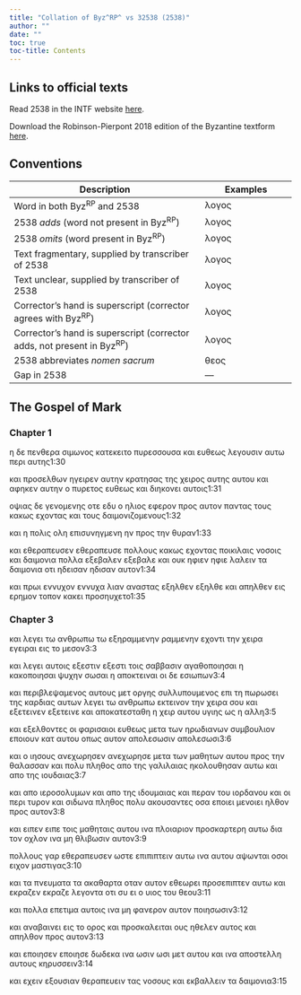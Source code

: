 ```yaml
---
title: "Collation of Byz^RP^ vs 32538 (2538)"
author: ""
date: ""
toc: true
toc-title: Contents
---
```


::: {.callout-note appearance="minimal" icon="false" collapse="true"}
# Links to official texts

Read 2538 in the INTF website [here](https://ntvmr.uni-muenster.de/manuscript-workspace?docID=32538).

Download the Robinson-Pierpont 2018 edition of the Byzantine textform [here](https://web.archive.org/web/20210413060536/https://byzantinetext.com/wp-content/uploads/2021/03/robinson-pierpont-2018-gnt-edition.pdf).


:::


::: {.callout-note appearance="minimal" icon="false" collapse="true"}
# Conventions

| Description                                                              	| Examples                           	|
|--------------------------------------------------------------------------	|------------------------------------	|
| Word in both Byz^RP^ and 2538                                   	| λογος                              	|
| 2538 *adds* (word not present in Byz^RP^)                       	| [λογος]{.greek-added}            	|
| 2538 *omits* (word present in Byz^RP^)                          	| [λογος]{.greek-omitted}          	|
| Text fragmentary, supplied by transcriber of 2538               	| [λογος]{.greek-supplied}         	|
| Text unclear, supplied by transcriber of 2538                   	| [λογος]{.unclear}                	|
| Corrector's hand is superscript (corrector agrees with Byz^RP^)          	| [λογος]{.corr}                   	|
| Corrector's hand is superscript (corrector adds, not present in Byz^RP^) 	| [[λογος]{.corr}]{.greek-added} 	|
| 2538 abbreviates *nomen sacrum*                                 	| [θεος]{.greek-abbr}            	|
| Gap in 2538                                                     	| [―]{.gap}                        	|
:::

## The Gospel of Mark

### Chapter 1

η δε πενθερα σιμωνος κατεκειτο π[υ]{.unclear}ρεσσο[υσα]{.greek-supplied} [και]{.greek-supplied} [ευ]{.greek-supplied}θεως λεγουσιν αυτω περι αυτης[1:30]{.aside}

και προσελθων ηγειρεν αυτην κρατησας της χειρος [αυτης]{.greek-omitted} [αυτου]{.greek-added} και αφηκεν αυτην ο πυρετος ευθεως και διηκονει αυτοις[1:31]{.aside}

οψιας δε γενομενης οτε εδυ ο ηλιος εφερον προς αυτον παντας τους κακως εχοντας και τους δαιμονιζομενους[1:32]{.aside}

και η πολις ολη επισυνηγμενη ην προς την θυραν[1:33]{.aside}

και [εθεραπευσεν]{.greek-omitted} [εθεραπευσε]{.greek-added} πολλους κακως εχον[τ]{.unclear}[ας]{.greek-supplied} ποικιλαις νοσοις και δαιμονια πολλα [εξεβαλεν]{.greek-omitted} [εξεβαλε]{.greek-added} και ουκ [ηφιεν]{.greek-omitted} [ηφιε]{.greek-added} λαλειν τα δαιμονια οτι [ηδεισαν]{.greek-omitted} [ηδισαν]{.greek-added} αυτον[1:34]{.aside}

και πρωι [εννυχον]{.greek-omitted} [εννυ[χ]{.unclear}[α]{.greek-supplied}]{.greek-added} [λιαν]{.greek-omitted} αναστας [εξηλθεν]{.greek-omitted} [εξηλθε]{.greek-added} και απηλθεν εις ερημον τοπον κακει προσηυχετο[1:35]{.aside}

### Chapter 3

[και]{.greek-omitted} [λεγει]{.greek-omitted} [τω]{.greek-omitted} [ανθρωπω]{.greek-omitted} [τω]{.greek-omitted} [εξηραμμενην]{.greek-omitted} [[ραμμε]{.greek-supplied}νην]{.greek-added} εχοντι την χειρα εγειραι εις το μεσον[3:3]{.aside}

και λεγει αυτοις [εξεστιν]{.greek-omitted} [εξεστι]{.greek-added} τ[ο]{.unclear}[ις]{.greek-supplied} [σαβ]{.greek-supplied}βασ[ι]{.unclear}ν αγαθοποιησαι η κακοποιησαι ψυχην σωσαι η αποκτειναι [οι]{.greek-supplied} [δε]{.greek-supplied} [ε]{.greek-supplied}σιωπων[3:4]{.aside}

και περιβλεψαμενος αυτους μετ ο[ρ]{.unclear}[γ]{.greek-supplied}ης συλλυπουμενος επι τη πωρωσει της καρδιας αυτων λεγει τω [ανθρωπω]{.greek-abbr} εκτεινον την χειρ[α]{.unclear} σου και [εξετεινεν]{.greek-omitted} [εξετεινε]{.greek-added} και αποκατεσταθη η χειρ αυτου υγ[ι]{.unclear}ης ως η αλλη[3:5]{.aside}

και εξελθοντες οι φαρισαιοι ευθεως μετα των ηρωδιανων συμβουλιον εποιουν κα[τ]{.greek-supplied} αυτο[υ]{.unclear} οπως αυτον [απολεσωσιν]{.greek-omitted} [απολεσωσι]{.greek-added}[3:6]{.aside}

και ο [ιησους]{.greek-abbr} [ανεχωρησεν]{.greek-omitted} [ανεχωρησε]{.greek-added} μετα των μαθητων αυτου προς την θαλασσαν και πολυ πληθος απο της γαλιλαιας ηκολουθησαν αυτω και απο της ιουδαιας[3:7]{.aside}

και απο ιεροσολυμων και απο της ιδουμαιας και περαν του ιορδανου και οι περι τυρον και σιδωνα πληθος πολυ ακουσαντες οσα [εποιει]{.greek-omitted} [[μ]{.unclear}ενοιει]{.greek-added} ηλθον προς αυτον[3:8]{.aside}

και [ειπεν]{.greek-omitted} [ειπε]{.greek-added} τοις μαθηταις αυτου ινα πλοια[ρ]{.unclear}ιον προσκαρτερη αυτω δια τον [ο]{.unclear}χλον ινα μη θλιβωσιν αυτον[3:9]{.aside}

πολλους γαρ εθεραπευσεν ωστε επιπιπτειν αυτω ινα αυτου αψωνται οσοι ειχον μαστιγας[3:10]{.aside}

και τα [πνευματα]{.greek-abbr} τα ακαθαρτα οταν αυτον εθεωρει προσεπιπτεν αυτω και [εκραζεν]{.greek-omitted} [ε[κ]{.unclear}[ρ]{.greek-supplied}αζε]{.greek-added} λεγοντα οτι συ ει ο υιος του [θεου]{.greek-abbr}[3:11]{.aside}

και πολλα επετιμα αυτοις ινα μη φανερον αυ[τον]{.unclear} ποιησωσιν[3:12]{.aside}

[και]{.unclear} [α]{.unclear}ναβαινει εις το ορος και προσκαλειται ους ηθελεν αυτος και απηλθον προς αυτον[3:13]{.aside}

και [εποιησεν]{.greek-omitted} [εποιησε]{.greek-added} δωδεκα ινα [ωσιν]{.greek-omitted} [ωσι]{.greek-added} μετ αυτου και ινα αποστελλη αυτους κηρυσσειν[3:14]{.aside}

και εχειν εξ[ο]{.unclear}υσιαν θεραπευειν τας νοσους και εκβαλλειν τα δαιμονια[3:15]{.aside}

